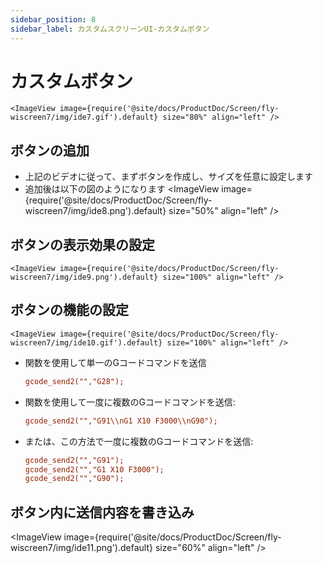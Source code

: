 ```yaml
---
sidebar_position: 8
sidebar_label: カスタムスクリーンUI-カスタムボタン
---
```





# カスタムボタン

    <ImageView image={require('@site/docs/ProductDoc/Screen/fly-wiscreen7/img/ide7.gif').default} size="80%" align="left" />

## ボタンの追加
* 上記のビデオに従って、まずボタンを作成し、サイズを任意に設定します
* 追加後は以下の図のようになります
    <ImageView image={require('@site/docs/ProductDoc/Screen/fly-wiscreen7/img/ide8.png').default} size="50%" align="left" />

## ボタンの表示効果の設定
    <ImageView image={require('@site/docs/ProductDoc/Screen/fly-wiscreen7/img/ide9.png').default} size="100%" align="left" />

## ボタンの機能の設定
    <ImageView image={require('@site/docs/ProductDoc/Screen/fly-wiscreen7/img/ide10.gif').default} size="100%" align="left" />

* 関数を使用して単一のGコードコマンドを送信  
    ```cfg
    gcode_send2("","G28");
    ```
* 関数を使用して一度に複数のGコードコマンドを送信:
    ```cfg
    gcode_send2("","G91\\nG1 X10 F3000\\nG90");
    ```
* または、この方法で一度に複数のGコードコマンドを送信:
    ```cfg
    gcode_send2("","G91");
    gcode_send2("","G1 X10 F3000");
    gcode_send2("","G90");
    ```
## ボタン内に送信内容を書き込み
   <ImageView image={require('@site/docs/ProductDoc/Screen/fly-wiscreen7/img/ide11.png').default} size="60%" align="left" />